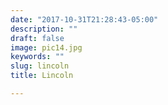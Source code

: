 ```yaml
---
date: "2017-10-31T21:28:43-05:00"
description: ""
draft: false
image: pic14.jpg
keywords: ""
slug: lincoln
title: Lincoln

---
```


